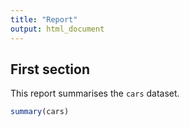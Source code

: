 ```yaml
---
title: "Report"
output: html_document
---
```


## First section

This report summarises the `cars` dataset.

```r
summary(cars)
```
